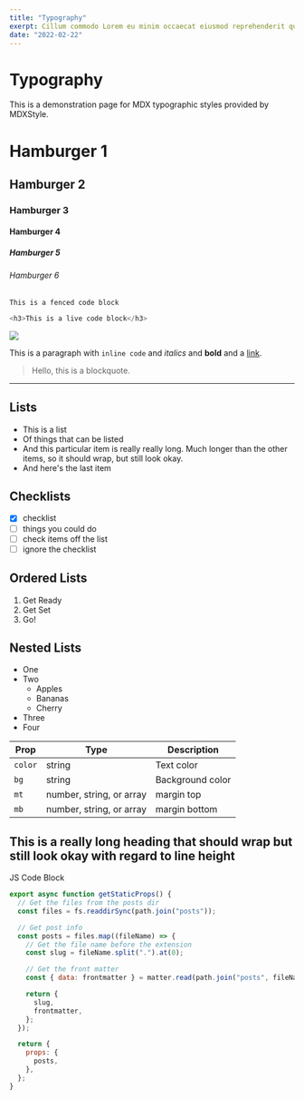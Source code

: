 ```yaml
---
title: "Typography"
exerpt: Cillum commodo Lorem eu minim occaecat eiusmod reprehenderit quis elit fugiat irure.
date: "2022-02-22"
---
```


# Typography

This is a demonstration page for MDX typographic styles provided by MDXStyle.

# Hamburger 1

## Hamburger 2

### Hamburger 3

#### Hamburger 4

##### Hamburger 5

###### Hamburger 6

```
This is a fenced code block
```

```javascript
<h3>This is a live code block</h3>
```

![](https://jxnblk.com/mdx-go/card.png)

This is a paragraph with `inline code` and _italics_ and **bold** and a [link](#typography).

> Hello, this is a blockquote.

---

## Lists

- This is a list
- Of things that can be listed
- And this particular item is really really long. Much longer than the other items, so it should wrap, but still look okay.
- And here's the last item

## Checklists

- [x] checklist
- [ ] things you could do
- [ ] check items off the list
- [ ] ignore the checklist

## Ordered Lists

1. Get Ready
2. Get Set
3. Go!

## Nested Lists

- One
- Two
  - Apples
  - Bananas
  - Cherry
- Three
- Four

| Prop    | Type                     | Description      |
| ------- | ------------------------ | ---------------- |
| `color` | string                   | Text color       |
| `bg`    | string                   | Background color |
| `mt`    | number, string, or array | margin top       |
| `mb`    | number, string, or array | margin bottom    |

## This is a really long heading that should wrap but still look okay with regard to line height

JS Code Block

```javascript
export async function getStaticProps() {
  // Get the files from the posts dir
  const files = fs.readdirSync(path.join("posts"));

  // Get post info
  const posts = files.map((fileName) => {
    // Get the file name before the extension
    const slug = fileName.split(".").at(0);

    // Get the front matter
    const { data: frontmatter } = matter.read(path.join("posts", fileName));

    return {
      slug,
      frontmatter,
    };
  });

  return {
    props: {
      posts,
    },
  };
}
```
